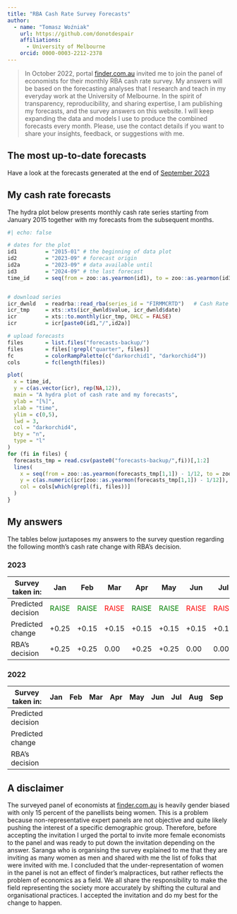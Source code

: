 ```yaml
---
title: "RBA Cash Rate Survey Forecasts"
author: 
  - name: "Tomasz Woźniak"
    url: https://github.com/donotdespair
    affiliations:
      - University of Melbourne
    orcid: 0000-0003-2212-2378
---
```


> In October 2022, portal [finder.com.au](https://www.finder.com.au/rba-cash-rate) invited me to join the panel of economists for their monthly RBA cash rate survey. My answers will be based on the forecasting analyses that I research and teach in my everyday work at the University of Melbourne. In the spirit of transparency, reproducibility, and sharing expertise, I am publishing my forecasts, and the survey answers on this website. I will keep expanding the data and models I use to produce the combined forecasts every month. Please, use the contact details if you want to share your insights, feedback, or suggestions with me.

## The most up-to-date forecasts

Have a look at the forecasts generated at the end of [September 2023](2023_09.qmd)

## My cash rate forecasts

The hydra plot below presents monthly cash rate series starting from January 2015 together with my forecasts from the subsequent months.

```r
#| echo: false

# dates for the plot
id1         = "2015-01" # the beginning of data plot
id2         = "2023-09" # forecast origin
id2a        = "2023-09" # data available until
id3         = "2024-09" # the last forecast
time_id     = seq(from = zoo::as.yearmon(id1), to = zoo::as.yearmon(id3), by = 1/12)


# download series
icr_dwnld   = readrba::read_rba(series_id = "FIRMMCRTD")   # Cash Rate Target
icr_tmp     = xts::xts(icr_dwnld$value, icr_dwnld$date)
icr         = xts::to.monthly(icr_tmp, OHLC = FALSE)
icr         = icr[paste0(id1,"/",id2a)]

# upload forecasts
files       = list.files("forecasts-backup/")
files       = files[!grepl("quarter", files)]
fc          = colorRampPalette(c("darkorchid1", "darkorchid4"))
cols        = fc(length(files))

plot(
  x = time_id, 
  y = c(as.vector(icr), rep(NA,12)), 
  main = "A hydra plot of cash rate and my forecasts",
  ylab = "[%]", 
  xlab = "time", 
  ylim = c(0,5),
  lwd = 3, 
  col = "darkorchid4",
  bty = "n", 
  type = "l"
)
for (fi in files) {
  forecasts_tmp = read.csv(paste0("forecasts-backup/",fi))[,1:2]
  lines( 
    x = seq(from = zoo::as.yearmon(forecasts_tmp[1,1]) - 1/12, to = zoo::as.yearmon(tail(forecasts_tmp[,1], 1)), by = 1/12),
    y = c(as.numeric(icr[zoo::as.yearmon(forecasts_tmp[1,1]) - 1/12]), forecasts_tmp[,2]),
    col = cols[which(grepl(fi, files))]
  )
}

```

## My answers

The tables below juxtaposes my answers to the survey question regarding the following month's cash rate change with RBA's decision.

### 2023

| Survey taken in:   | Jan                              | Feb                              | Mar                            | Apr                              | May                              | Jun                            | Jul                            | Aug                             | Sep  | Oct | Nov |
|------|------|------|------|------|------|------|------|------|------|------|------|
| Predicted decision | <font color="green">RAISE</font> | <font color="green">RAISE</font> | <font color="red">RAISE</font> | <font color="green">RAISE</font> | <font color="green">RAISE</font> | <font color="red">RAISE</font> | <font color="red">RAISE</font> | <font color="green">HOLD</font> | HOLD |     |     |
| Predicted change   | +0.25                            | +0.15                            | +0.15                          | +0.15                            | +0.15                            | +0.15                          | +0.15                          | 0.00                            | 0.00 |     |     |
| RBA's decision     | +0.25                            | +0.25                            | 0.00                           | +0.25                            | +0.25                            | 0.00                           | 0.00                           | 0.00                            | TBA  |     |     |

### 2022

| Survey taken in:   | Jan | Feb | Mar | Apr | May | Jun | Jul | Aug | Sep | Oct                              | Nov                              |
|------|------|------|------|------|------|------|------|------|------|------|------|
| Predicted decision |     |     |     |     |     |     |     |     |     | <font color="green">RAISE</font> | <font color="green">RAISE</font> |
| Predicted change   |     |     |     |     |     |     |     |     |     | +0.5                             | +0.25                            |
| RBA's decision     |     |     |     |     |     |     |     |     |     | +0.25                            | +0.25                            |

## A disclaimer

The surveyed panel of economists at [finder.com.au](https://www.finder.com.au/rba-cash-rate) is heavily gender biased with only 15 percent of the panellists being women. This is a problem because non-representative expert panels are not objective and quite likely pushing the interest of a specific demographic group. Therefore, before accepting the invitation I urged the portal to invite more female economists to the panel and was ready to put down the invitation depending on the answer. Saranga who is organising the survey explained to me that they are inviting as many women as men and shared with me the list of folks that were invited with me. I concluded that the under-representation of women in the panel is not an effect of finder's malpractices, but rather reflects the problem of economics as a field. We all share the responsibility to make the field representing the society more accurately by shifting the cultural and organisational practices. I accepted the invitation and do my best for the change to happen.
